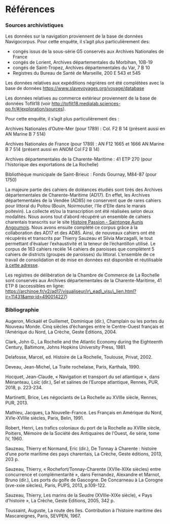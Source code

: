 

# Références

### Sources archivistiques

Les données sur la navigation proviennent de la base de données Navigocorpus. Pour cette enquête, il s’agit plus particulièrement des:

*   congés issus de la sous-série G5 conservés aux Archives Nationales de France
*   congés de Lorient, Archives départementales du Morbihan, 10B-19
*   congés de Saint-Tropez, Archives départementales du Var, 7 B 10
*   Registres du Bureau de Santé de Marseille, 200 E 543 et 545

Les données relatives aux expéditions négrières ont été complétées avec la base de données <a href="https://www.slavevoyages.org/voyage/database" target="blank" rel="noopener noreferrer">https://www.slavevoyages.org/voyage/database</a>

Les données relatives au commerce extérieur proviennent de la base de données Toflit18 (voir <a href="http://toflit18.medialab.sciences-po.fr/%23/exploration/sources" target="blank" rel="noopener noreferrer">http://toflit18.medialab.sciences-po.fr/#/exploration/sources</a>).

Pour cette enquête, il s’agit plus particulièrement des : 

Archives Nationales d’Outre-Mer (pour 1789) : Col. F2 B 14 (présent aussi en AN Marine B 7 514)

Archives Nationales de France (pour 1789) : AN F12 1665 et 1666 AN Marine B 7 514 (présent aussi en ANOM Col F2 B 14)

Archives départementales de la Charente-Maritime : 41 ETP 270 (pour l'historique des exportations de La Rochelle) 

Bibliothèque municipale de Saint-Brieuc : Fonds Gournay, M84-87 (pour 1750)

La majeure partie des cahiers de doléances étudiés sont tirés des Archives départementales de Charente-Maritime (AD17). En effet, les Archives départementales de la Vendée (AD85) ne conservent que de rares cahiers pour littoral du Poitou (Bouin, Noirmoutier, l’Ile d’Elle dans le marais poitevin). La collecte et/ou la transcription ont été réalisées selon deux modalités. Nous avons tout d’abord récupéré un ensemble de cahiers charentais transcrits sur le site <a href="http://www.histoirepassion.eu/?-1789-Cahiers-de-doleances-et-Etats-generaux-" target="blank" rel="noopener noreferrer">Histoire Passion - Saintonge Aunis Angoumois</a>. Nous avons ensuite complété ce corpus grâce à la collaboration des AD17 et des AD85. Ainsi, de nouveaux cahiers ont été récupérés et transcrits par Thierry Sauzeau et Silvia Marzagalli, le tout permettant d’évaluer l’exhaustivité et la teneur de l’échantillon utilisé. Le corpus de 163 cahiers recèle 14 cahiers de paroisses que complètent 5 cahiers de districts (groupes de paroisses) du littoral. L’ensemble de ce travail de consolidation et de mise en données est disponible et réutilisable <a href="https://docs.google.com/spreadsheets/d/1A8-OiTSYv7opCcWvF8tsJ0dmEXkHZMgN-7lhj-4hqFw/edit?usp%3Dsharing" target="blank" rel="noopener noreferrer">à cette adresse</a>.

Les registres de délibération de la Chambre de Commerce de La Rochelle sont conservés aux Archives départementales de la Charente-Maritime, 41 ETP 8 (accessibles en ligne: <a href="https://archinoe.fr/v2/ad17/visualiseur/ir_ead_visu_lien.html?ir%3D11431%26id%3D490014227" target="blank" rel="noopener noreferrer">https://archinoe.fr/v2/ad17/visualiseur/ir\_ead\_visu\_lien.html?ir=11431&amp;id=490014227</a>) 

### Bibliographie

Augeron, Mickaël et Guillemet, Dominique (dir.), Champlain ou les portes du Nouveau Monde. Cinq siècles d’échanges entre le Centre-Ouest français et l’Amérique du Nord, La Crèche, Geste Éditions, 2004.

Clark, John G., La Rochelle and the Atlantic Economy during the Eighteenth Century, Baltimore, Johns Hopkins University Press, 1981.

Delafosse, Marcel, ed. Histoire de La Rochelle, Toulouse, Privat, 2002.

Deveau, Jean-Michel, La Traite rochelaise, Paris, Karthala, 1990.

Hocquet, Jean-Claude, « Navigation et transport du sel atlantique », dans Ménanteau, Loïc (dir.), Sel et salines de l’Europe atlantique, Rennes, PUR, 2018, p. 223-234.

Martinetti, Brice, Les négociants de La Rochelle au XVIIIe siècle, Rennes, PUR, 2013.

Mathieu, Jacques, La Nouvelle-France. Les Français en Amérique du Nord, XVIe-XVIIIe siècles, Paris, Belin, 1991.

Robert, Henri, Les trafics coloniaux du port de la Rochelle au XVIIIe siècle, Poitiers, Mémoire de la Société des Antiquaires de l'Ouest, 4e série, tome IV, 1960.

Sauzeau, Thierry et Normand, Eric (dir.), De Tonnay à Charente : histoire d’une porte maritime des pays charentais, La Crèche, Geste éditions, 2013, 203 p.

Sauzeau, Thierry, « Rochefort/Tonnay-Charente (XVIIe-XIXe siècles) entre concurrence et complémentarité », dans Fernandez, Alexandre et Marnot, Bruno (dir.), Les ports du golfe de Gascogne. De Concarneau à La Corogne (xve-xxie siècles), Paris, PUPS, 2013, p.109-122.

Sauzeau, Thierry, Les marins de la Seudre (XVIIIe-XIXe siècle), « Pays d'histoire », La Crèche, Geste Editions, 2005, 342 p.

Toussaint, Auguste, La route des Iles. Contribution à l’histoire maritime des Mascareignes, Paris, SEVPEN, 1967.


